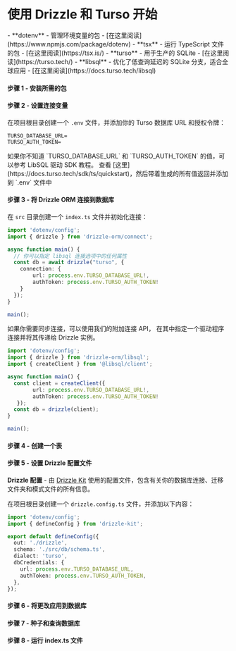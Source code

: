 
<Breadcrumbs/>

# 使用 Drizzle 和 Turso 开始

<Prerequisites>  
  - **dotenv** - 管理环境变量的包 - [在这里阅读](https://www.npmjs.com/package/dotenv)
  - **tsx** - 运行 TypeScript 文件的包 - [在这里阅读](https://tsx.is/)
  - **turso** - 用于生产的 SQLite - [在这里阅读](https://turso.tech/)
  - **libsql** - 优化了低查询延迟的 SQLite 分支，适合全球应用 - [在这里阅读](https://docs.turso.tech/libsql)
</Prerequisites>

<FileStructure />

#### 步骤 1 - 安装所需的包
<InstallPackages lib='@libsql/client'/>

#### 步骤 2 - 设置连接变量

在项目根目录创建一个 `.env` 文件，并添加你的 Turso 数据库 URL 和授权令牌：

```plaintext copy
TURSO_DATABASE_URL=
TURSO_AUTH_TOKEN=
```

<Callout type='info' title='重要'>
如果你不知道 `TURSO_DATABASE_URL` 和 `TURSO_AUTH_TOKEN` 的值，可以参考 LibSQL 驱动 SDK 教程。 
查看 [这里](https://docs.turso.tech/sdk/ts/quickstart)，然后带着生成的所有值返回并添加到 `.env` 文件中
</Callout>

#### 步骤 3 - 将 Drizzle ORM 连接到数据库

在 `src` 目录创建一个 `index.ts` 文件并初始化连接：

```typescript copy
import 'dotenv/config';
import { drizzle } from 'drizzle-orm/connect';

async function main() {
  // 你可以指定 libsql 连接选项中的任何属性
  const db = await drizzle("turso", { 
    connection: { 
        url: process.env.TURSO_DATABASE_URL!, 
        authToken: process.env.TURSO_AUTH_TOKEN!
    }
  });
}

main();
```

如果你需要同步连接，可以使用我们的附加连接 API， 
在其中指定一个驱动程序连接并将其传递给 Drizzle 实例。

```typescript copy
import 'dotenv/config';
import { drizzle } from 'drizzle-orm/libsql';
import { createClient } from '@libsql/client';

async function main() {
  const client = createClient({ 
        url: process.env.TURSO_DATABASE_URL!, 
        authToken: process.env.TURSO_AUTH_TOKEN!
   });
  const db = drizzle(client);
}

main();
```

#### 步骤 4 - 创建一个表

<CreateTable/>

#### 步骤 5 - 设置 Drizzle 配置文件

**Drizzle 配置** - 由 [Drizzle Kit](/docs/kit-overview) 使用的配置文件，包含有关你的数据库连接、迁移文件夹和模式文件的所有信息。

在项目根目录创建一个 `drizzle.config.ts` 文件，并添加以下内容：

```typescript copy filename="drizzle.config.ts"
import 'dotenv/config';
import { defineConfig } from 'drizzle-kit';

export default defineConfig({
  out: './drizzle',
  schema: './src/db/schema.ts',
  dialect: 'turso',
  dbCredentials: {
    url: process.env.TURSO_DATABASE_URL,
    authToken: process.env.TURSO_AUTH_TOKEN,
  },
});
```

#### 步骤 6 - 将更改应用到数据库

<ApplyChanges />

#### 步骤 7 - 种子和查询数据库

<QueryTurso/>

#### 步骤 8 - 运行 index.ts 文件

<RunFile/>